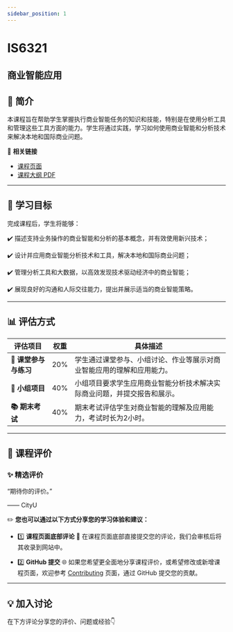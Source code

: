 ```yaml
---
sidebar_position: 1
---
```


# IS6321
## 商业智能应用

## **📘 简介**
本课程旨在帮助学生掌握执行商业智能任务的知识和技能，特别是在使用分析工具和管理这些工具方面的能力。学生将通过实践，学习如何使用商业智能和分析技术来解决本地和国际商业问题。

🔗 **相关链接**
- [课程页面](https://www.cityu.edu.hk/catalogue/pg/202425/course/IS6321.htm)
- [课程大纲 PDF](https://www.cityu.edu.hk/catalogue/pg/202425/course/IS6321.pdf)

---

## **🎯 学习目标**

完成课程后，学生将能够：

✔️ 描述支持业务操作的商业智能和分析的基本概念，并有效使用新兴技术；

✔️ 设计并应用商业智能分析技术和工具，解决本地和国际商业问题；

✔️ 管理分析工具和大数据，以高效发现技术驱动经济中的商业智能；

✔️ 展现良好的沟通和人际交往能力，提出并展示适当的商业智能策略。

---

## **📊 评估方式**

| **评估项目**          | **权重** | **具体描述**                                                                                       |
|----------------------|---------|---------------------------------------------------------------------------------------------------|
| **📄 课堂参与与练习** | 20%     | 学生通过课堂参与、小组讨论、作业等展示对商业智能应用的理解和应用能力。                          |
| **📄 小组项目**       | 40%     | 小组项目要求学生应用商业智能分析技术解决实际商业问题，并提交报告和展示。                       |
| **📚 期末考试**       | 40%     | 期末考试评估学生对商业智能的理解及应用能力，考试时长为2小时。                                   |

---

## **💬 课程评价**

### ✨ **精选评价**
<div className={commentStyles.commentBox}>
    <p className={commentStyles.commentText}>
        “期待你的评价。”
    </p>
    <p className={commentStyles.commentAuthor}>—— CityU</p>
</div>

✏️ **您也可以通过以下方式分享您的学习体验和建议：**

- 1️⃣ **课程页面底部评论**
💬 在课程页面底部直接提交您的评论，我们会审核后将其收录到网站中。

- 2️⃣ **GitHub 提交**
🌐 如果您希望更全面地分享课程评价，或希望修改或新增课程页面，欢迎参考 [Contributing](https://penjc.github.io/CityU/contributing) 页面，通过 GitHub 提交您的贡献。


---

## **💡 加入讨论**

在下方评论分享您的评价、问题或经验👇
<Utterances />
